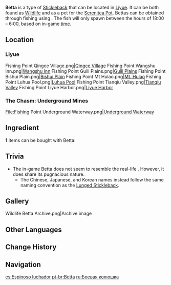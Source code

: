 {{About|the fish|the [[furnishing]]|Ornamental Betta}}
{{Item Infobox
|id           = 131007
|type         = Fish
|invCategory  = Materials
|lbFamily     = Fish
|lbGroup      = Sticklebacks
|lbType       = Wildlife
|image        = Item Betta.png
|rarity       = 3
|description  = A swift, fierce fish with spiny fins whose spiny mouth can pierce the current when it swims at full speed. Its capabilities have earned it the nicknames "The Cutter" and "Hard-To-Get."<br />Among sticklebacks, this sort would either count as the proudest, or a rather close second place. They are especially prickly during courtships, where even the slightest breeze or smallest ripple might trip their fuse. A hobbyist once observed one such specimen charging at waving seagrass, as if such flagrant dancing was some major provocation against the stickleback king or something.<br />"If you encounter one underwater, do not look it in the eyes." &mdash; Angler's Atlas, Betta Chapter"
|source1      = [[Fishing]]
}}
'''Betta''' is a type of [[Stickleback]] that can be located in [[Liyue]]. It can be both found as [[Wildlife]] and as a pet for the [[Serenitea Pot]]. Bettas can be obtained through fishing using {{Item|Redrot Bait|20}}. The fish will only spawn between the hours of 18:00 – 6:00, based on in-game [[time]].

==Location==
{{Main|Fishing Points}}

===Liyue===
<gallery hideaddbutton="true" captionalign="center">
Fishing Point Qingce Village.png|[[Qingce Village]]
Fishing Point Wangshu Inn.png|[[Wangshu Inn]]
Fishing Point Guili Plains.png|[[Guili Plains]]
Fishing Point Bishui Plain.png|[[Bishui Plain]]
Fishing Point Mt Hulao.png|[[Mt. Hulao]]
Fishing Point Luhua Pool.png|[[Luhua Pool]]
Fishing Point Tianqiu Valley.png|[[Tianqiu Valley]]
Fishing Point Liyue Harbor.png|[[Liyue Harbor]]
</gallery>

===The Chasm: Underground Mines===
<gallery hideaddbutton="true" captionalign="center">
File:Fishing Point Underground Waterway.png|[[Underground Waterway]]
</gallery>

==Ingredient==
'''1''' items can be bought with Betta:
{{Shop/Header|currency=Fish}}
{{Shop|Wishmaker|{{Card|Medaka|20}}{{Card|Sweet-Flower Medaka|20}}{{Card|Betta|20}}{{Card|Brown Shirakodai|20}}|1}}
{{Shop/Footer}}

==Trivia==
* The in-game Betta does not seem to resemble the real-life {{w|betta}}. However, it does share its pugnacious nature.
** The Chinese, Japanese, and Korean names instead follow the same naming convention as the [[Lunged Stickleback]].

==Gallery==
<gallery hideaddbutton="true" captionalign="center">
Wildlife Betta Archive.png|Archive image
</gallery>

==Other Languages==
{{Other Languages
|en      = Betta
|zhs     = 斗棘鱼
|zhs_rm  = Dòu Jíyú
|zht     = 鬥棘魚
|zht_rm  = Dòu Jíyú
|zh_tl   = Fighting Spiny Fish
|ja      = バトル{{tt|トゲウオ|棘魚}}
|ja_rm   = Batoru Toge-uo
|ja_tl   = Battling Stickleback
|ko      = {{tt|전투|戰鬪}} 가시고기
|ko_rm   = Jeontu Gashigogi
|ko_tl   = Fighting {{w|Amur stickleback|Amur Stickleback}}
|es      = Espinoso luchador
|es_tl   = Prickly Fighter
|fr      = Épinoche combattante
|fr_tl   = Fighting Stickleback
|ru      = Боевая колюшка
|ru_tl   = Fighting Stickleback
|th      = Betta
|vi      = Cá Gai {{tt|Đấu Sĩ|鬥士}}
|vi_tl   = 
|de      = Kampfstichling
|de_tl   = Stickleback
|id      = Betta
|pt      = Betta
}}

==Change History==
{{Change History|2.1}}

==Navigation==
{{Material Navbox|type=Fishing Materials|state=collapsed}}
{{Wildlife Navbox}}

[[es:Espinoso luchador]]
[[pt-br:Betta]]
[[ru:Боевая колюшка]]
